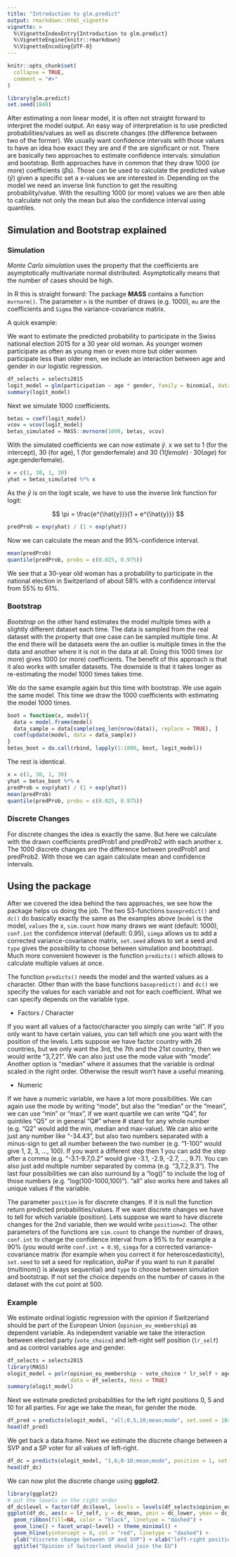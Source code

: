 ```yaml
---
title: "Introduction to glm.predict"
output: rmarkdown::html_vignette
vignette: >
  %\VignetteIndexEntry{Introduction to glm.predict}
  %\VignetteEngine{knitr::rmarkdown}
  %\VignetteEncoding{UTF-8}
---
```


```r
knitr::opts_chunk$set(
  collapse = TRUE,
  comment = "#>"
)
```

```r
library(glm.predict)
set.seed(1848)
```

After estimating a non linear model, it is often not straight forward to interpret the model output. An easy way of interpretation is to use predicted probabilities/values as well as discrete changes (the difference between two of the former). We usually want confidence intervals with those values to have an idea how exact they are and if the are significant or not. There are basically two approaches to estimate confidence intervals: simulation and bootstrap. Both approaches have in common that they draw 1000 (or more) coefficients ($\beta$s). Those can be used to calculate the predicted value ($\hat{y}$) given a specific set a x-values we are interested in. Depending on the model we need an inverse link function to get the resulting probability/value. With the resulting 1000 (or more) values we are then able to calculate not only the mean but also the confidence interval using quantiles.


## Simulation and Bootstrap explained

### Simulation

*Monte Carlo simulation* uses the property that the coefficients are asymptotically multivariate normal distributed. Asymptotically means that the number of cases should be high. 

In R this is straight forward: The package **MASS** contains a function `mvrnorm()`. The parameter `n` is the number of draws (e.g. 1000), `mu` are the coefficients and `Sigma` the variance-covariance matrix.

A quick example:

We want to estimate the predicted probability to participate in the Swiss national election 2015 for a 30 year old woman. As younger women participate as often as young men or even more but older women participate less than older men, we include an interaction between age and gender in our logistic regression.

```r
df_selects = selects2015
logit_model = glm(participation ~ age * gender, family = binomial, data = df_selects)
summary(logit_model)
```

Next we simulate 1000 coefficients.

```r
betas = coef(logit_model)
vcov = vcov(logit_model)
betas_simulated = MASS::mvrnorm(1000, betas, vcov)
```

With the simulated coefficients we can now estimate $\hat{y}$. x we set to 1 (for the intercept), 30 (for age), 1 (for genderfemale) and 30 ($1 (female) \cdot30(age)$ for age:genderfemale). 

```r
x = c(1, 30, 1, 30)
yhat = betas_simulated %*% x
```

As the $\hat{y}$ is on the logit scale, we have to use the inverse link function for logit:

$$
\pi = \frac{e^{\hat{y}}}{1 + e^{\hat{y}}}
$$
```r
predProb = exp(yhat) / (1 + exp(yhat))
```
Now we can calculate the mean and the 95%-confidence interval.

```r
mean(predProb)
quantile(predProb, probs = c(0.025, 0.975))
```
We see that a 30-year old woman has a probability to participate in the national election in Switzerland of about 58% with a confidence interval from 55% to 61%.

### Bootstrap

*Bootstrap* on the other hand estimates the model multiple times with a slightly different dataset each time. The data is sampled from the real dataset with the property that one case can be sampled multiple time. At the end there will be datasets were the an outlier is multiple times in the the data and another where it is not in the data at all. Doing this 1000 times (or more) gives 1000 (or more) coefficients. The benefit of this approach is that it also works with smaller datasets. The downside is that it takes longer as re-estimating the model 1000 times takes time.

We do the same example again but this time with bootstrap. We use again the same model. This time we draw the 1000 coefficients with estimating the model 1000 times.

```r
boot = function(x, model){
  data = model.frame(model)
  data_sample = data[sample(seq_len(nrow(data)), replace = TRUE), ]
  coef(update(model, data = data_sample))
}
betas_boot = do.call(rbind, lapply(1:1000, boot, logit_model))
```

The rest is identical.

```r
x = c(1, 30, 1, 30)
yhat = betas_boot %*% x
predProb = exp(yhat) / (1 + exp(yhat))
mean(predProb)
quantile(predProb, probs = c(0.025, 0.975))
```
### Discrete Changes

For discrete changes the idea is exactly the same. But here we calculate with the drawn coefficients predProb1 and predProb2 with each another x. The 1000 discrete changes are the difference between predProb1 and predProb2. With those we can again calculate mean and confidence intervals.

## Using the package

After we covered the idea behind the two approaches, we see how the package helps us doing the job. The two S3-functions `basepredict()` and `dc()` do basically exactly the same as the examples above (`model` is the model, `values` the x, `sim.count` how many draws we want (default: 1000), `conf.int` the confidence interval (default: 0.95), `simga` allows us to add a corrected variance-covariance matrix, `set.seed` allows to set a seed and `type` gives the possibility to choose between simulation and bootstrap). Much more convenient however is the function `predicts()` which allows to calculate multiple values at once.

The function `predicts()` needs the model and the wanted values as a character. Other than with the base functions `basepredict()` and `dc()` we specify the values for each variable and not for each coefficient. What we can specify depends on the variable type.

 * Factors / Character

If you want all values of a factor/character you simply can write "all". If you only want to have certain values, you can tell which one you want with the position of the levels. Lets suppose we have factor country with 26 countries, but we only want the 3rd, the 7th and the 21st country, then we would write "3,7,21". We can also just use the mode value with "mode". Another option is "median" where it assumes that the variable is ordinal scaled in the right order. Otherwise the result won't have a useful meaning.

 * Numeric

If we have a numeric variable, we have a lot more possibilities. We can again use the mode by writing "mode", but also the "median" or the "mean", we can use "min" or "max", if we want quartile we can write "Q4", for quintiles "Q5" or in general "Q#" where # stand for any whole number (e.g. "Q2" would add the min, median and max-value). We can also write just any number like "-34.43", but also two numbers separated with a minus-sign to get all number between the two number (e.g. "1-100" would give 1, 2, 3, ..., 100). If you want a different step then 1 you can add the step after a comma (e.g. "-3.1-9.7,0.2" would give -3.1, -2.9, -2.7, ..., 9.7). You can also just add multiple number separated by comma (e.g. "3,7.2,9.3"). The last four possibilities we can also surround by a "log()" to include the log of those numbers (e.g. "log(100-1000,100)"). "all" also works here and takes all unique values if the variable.

The parameter `position` is for discrete changes. If it is null the function return predicted probabilities/values. If we want discrete changes we have to tell for which variable (position). Lets suppose we want to have discrete changes for the 2nd variable, then we would write `position=2`. The other parameters of the functions are `sim.count` to change the number of draws, `conf.int` to change the confidence interval from a 95% to for example a 90% (you would write `conf.int = 0.9`), `simga` for a corrected variance-covariance matrix (for example when you correct it for heteroscedasticity), `set.seed` to set a seed for replication, doPar if you want to run it parallel (multinom() is always sequential) and `type` to choose between simulation and bootstrap. If not set the choice depends on the number of cases in the dataset with the cut point at 500.

### Example

We estimate ordinal logistic regression with the opinion if Switzerland should be part of the European Union (`opinion_eu_membership`) as dependent variable. As independent variable we take the interaction between elected party (`vote_choice`) and left-right self position (`lr_self`) and as control variables age and gender.

```r
df_selects = selects2015
library(MASS)
ologit_model = polr(opinion_eu_membership ~ vote_choice * lr_self + age + gender, 
                    data = df_selects, Hess = TRUE)
summary(ologit_model)
```
Next we estimate predicted probabilities for the left right positions 0, 5 and 10 for all parties. For age we take the mean, for gender the mode.

```r
df_pred = predicts(ologit_model, "all;0,5,10;mean;mode", set.seed = 1848)
head(df_pred)
```

We get back a data.frame. Next we estimate the discrete change between a SVP and a SP voter for all values of left-right.

```r
df_dc = predicts(ologit_model, "1,6;0-10;mean;mode", position = 1, set.seed = 1848)
head(df_dc)
```

We can now plot the discrete change using **ggplot2**.

```r
library(ggplot2)
# put the levels in the right order
df_dc$level = factor(df_dc$level, levels = levels(df_selects$opinion_eu_membership))
ggplot(df_dc, aes(x = lr_self, y = dc_mean, ymin = dc_lower, ymax = dc_upper)) +
  geom_ribbon(fill=NA, color = "black", linetype = "dashed") +
  geom_line() + facet_wrap(~level) + theme_minimal() + 
  geom_hline(yintercept = 0, col = "red", linetype = "dashed") +
  ylab("discrete change between SP and SVP") + xlab("left-right position") +
  ggtitle("Opinion if Switzerland should join the EU")
```